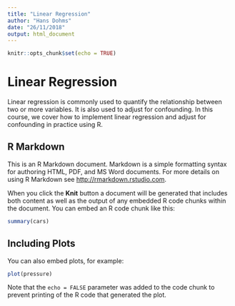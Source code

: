 ```yaml
---
title: "Linear Regression"
author: "Hans Dohms"
date: "26/11/2018"
output: html_document
---
```


```r
knitr::opts_chunk$set(echo = TRUE)
```

# Linear Regression
Linear regression is commonly used to quantify the relationship between two or more variables. It is also used to adjust for confounding. In this course, we cover how to implement linear regression and adjust for confounding in practice using R.




## R Markdown

This is an R Markdown document. Markdown is a simple formatting syntax for authoring HTML, PDF, and MS Word documents. For more details on using R Markdown see <http://rmarkdown.rstudio.com>.

When you click the **Knit** button a document will be generated that includes both content as well as the output of any embedded R code chunks within the document. You can embed an R code chunk like this:

```r
summary(cars)
```

## Including Plots

You can also embed plots, for example:

```r
plot(pressure)
```

Note that the `echo = FALSE` parameter was added to the code chunk to prevent printing of the R code that generated the plot.
